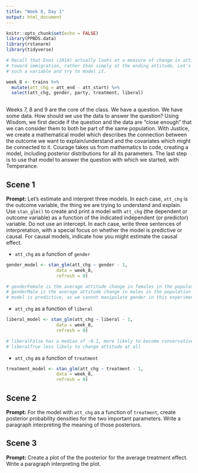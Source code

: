 ```yaml
---
title: "Week 8, Day 1"
output: html_document
---
```


```r
knitr::opts_chunk$set(echo = FALSE)
library(PPBDS.data)
library(rstanarm)
library(tidyverse)

# Recall that Enos (2014) actually looks at a measure of change in attitude
# toward immigration, rather than simply at the ending attitude. Let's create
# such a variable and try to model it.

week_8 <- trains %>% 
  mutate(att_chg = att_end - att_start) %>% 
  select(att_chg, gender, party, treatment, liberal)
  
```

Weeks 7, 8 and 9 are the core of the class. We have a question. We have some data. How should we use the data to answer the question? Using Wisdom, we first decide if the question and the data are "close enough" that we can consider them to both be part of the same population. With Justice, we create a mathematical model which describes the connection between the outcome we want to explain/understand and the covariates which might be connected to it. Courage takes us from mathematics to code, creating a model, including posterior distributions for all its parameters. The last step is to use that model to answer the question with which we started, with Temperance.




## Scene 1

**Prompt:** Let's estimate and interpret three models. In each case, `att_chg` is the outcome variable, the thing we are trying to understand and explain. Use `stan_glm()` to create and print a model with `att_chg` (the dependent or outcome variable) as a function of the indicated independent (or predictor) variable. Do not use an intercept. In each case, write three sentences of interpretation, with a special focus on whether the model is predictive or causal. For causal models, indicate how you might estimate the causal effect.

* `att_chg` as a function of `gender`

```r

gender_model <- stan_glm(att_chg ~ gender - 1,
                   data = week_8,
                   refresh = 0)

# genderFemale is the average attitude change in females in the population
# genderMale is the average attitude change in males in the population
# model is predictive, as we cannot manipulate gender in this experiment

```

* `att_chg` as a function of `liberal`

```r

liberal_model <- stan_glm(att_chg ~ liberal - 1,
                   data = week_8,
                   refresh = 0)

# liberalFalse has a median of -0.1, more likely to become conservative
# liberalTrue less likely to change attitude at all

```

* `att_chg` as a function of `treatment`

```r

treatment_model <- stan_glm(att_chg ~ treatment - 1,
                   data = week_8,
                   refresh = 0)

```




## Scene 2

**Prompt:** For the model with `att_chg` as a function of `treatment`, create posterior probability densities for the two important parameters. Write a paragraph interpreting the meaning of those posteriors. 




## Scene 3

**Prompt:** Create a plot of the the posterior for the average treatment effect. Write a paragraph interpreting the plot.



